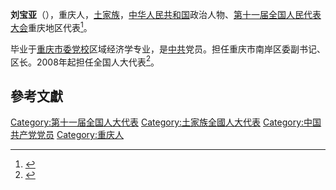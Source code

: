 '''刘宝亚'''（{{bd|1958年||}}），重庆人，[[土家族|土家族]]，[[中华人民共和国|中华人民共和国]]政治人物、[[第十一届全国人民代表大会|第十一届全国人民代表大会]]重庆地区代表<ref>{{cite web|author=新华网|title=第十一届全国人大代表|url=http://news.xinhuanet.com/ziliao/2008-03/03/content_7708230.htm?node=36628|publisher=新华网|accessdate=2014-01-07|archive-date=2014-01-10|archive-url=https://web.archive.org/web/20140110211415/http://news.xinhuanet.com/ziliao/2008-03/03/content_7708230.htm?node=36628|dead-url=no}}</ref>。

毕业于[[重庆市委党校|重庆市委党校]]区域经济学专业，是[[中共|中共]]党员。担任重庆市南岸区委副书记、区长。2008年起担任全国人大代表<ref>{{cite news|title=全国人大代表信息-刘宝亚|url=http://210.82.31.1:8084/delegate/viewDelegate.action?dbid=112070|accessdate=2013-04-05|newspaper=全国人大网|archive-url=https://web.archive.org/web/20120305103015/http://www.npc.gov.cn/delegate/viewDelegate.action?dbid=112070|archive-date=2012-03-05|dead-url=yes}}</ref>。

==參考文獻==
{{reflist}}
{{全国人大代表/11/渝}}
{{DEFAULTSORT:liu baoya}}
[[Category:第十一届全国人大代表|Category:第十一届全国人大代表]]
[[Category:土家族全國人大代表|Category:土家族全國人大代表]]
[[Category:中国共产党党员|Category:中国共产党党员]]
[[Category:重庆人|Category:重庆人]]
{{中國政治人物小作品}}